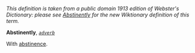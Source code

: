 ''This definition is taken from a public domain 1913 edition of Webster's Dictionary: please see [[Abstinently]] for the new Wiktionary definition of this term.''

'''Abstinently''', ''<code>[[adverb (part of speech)|adverb]]</code>''

With [[abstinence]].